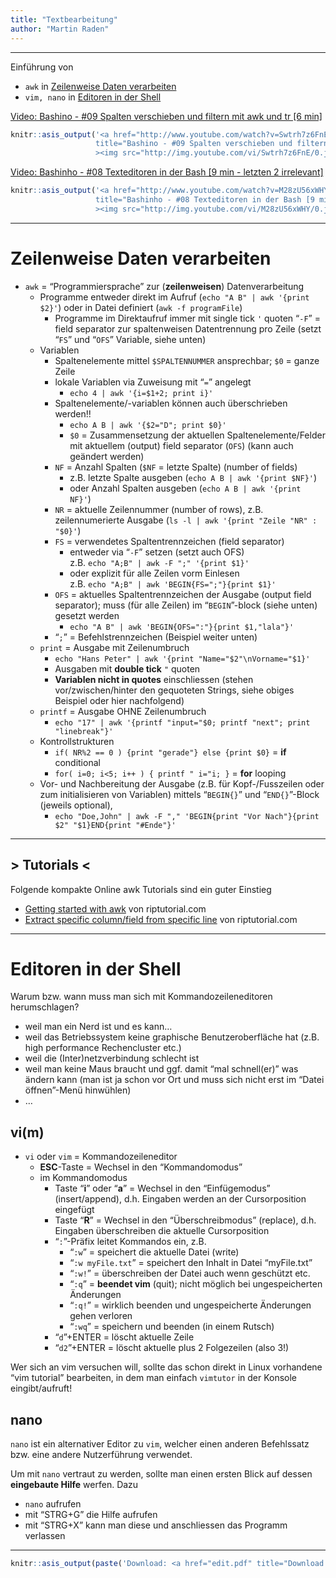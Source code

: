 ```yaml
---
title: "Textbearbeitung"
author: "Martin Raden"
---
```


-------------------------------------------

Einführung von 

- `awk` in [Zeilenweise Daten verarbeiten]
- `vim, nano` in [Editoren in der Shell]


[Video: Bashino - #09 Spalten verschieben und filtern mit awk und tr [6 min]](http://www.youtube.com/watch?v=Swtrh7z6FnE?t=7)

```r
knitr::asis_output('<a href="http://www.youtube.com/watch?v=Swtrh7z6FnE?t=7"
                   title="Bashino - #09 Spalten verschieben und filtern mit awk und tr [6 min]"
                   ><img src="http://img.youtube.com/vi/Swtrh7z6FnE/0.jpg"></a>')
```




[Video: Bashinho - #08 Texteditoren in der Bash [9 min - letzten 2 irrelevant]](http://www.youtube.com/watch?v=M28zU56xWHY?t=7)

```r
knitr::asis_output('<a href="http://www.youtube.com/watch?v=M28zU56xWHY?t=7"
                   title="Bashinho - #08 Texteditoren in der Bash [9 min - letzten 2 irrelevant]"
                   ><img src="http://img.youtube.com/vi/M28zU56xWHY/0.jpg"></a>')
```



-------------------------------------------

# Zeilenweise Daten verarbeiten

- `awk` = "Programmiersprache" zur (**zeilenweisen**) Datenverarbeitung
  - Programme entweder direkt im Aufruf (`echo "A B" | awk '{print $2}'`) oder in Datei definiert (`awk -f programFile`)
    - Programme im Direktaufruf immer mit single tick `'` quoten
        "`-F`" = field separator zur spaltenweisen Datentrennung pro Zeile (setzt "`FS`" und "`OFS`" Variable, siehe unten)
  - Variablen
    - Spaltenelemente mittel `$SPALTENNUMMER` ansprechbar; `$0` = ganze Zeile
    - lokale Variablen via Zuweisung mit "`=`" angelegt 
      - `echo 4 | awk '{i=$1+2; print i}'`
    - Spaltenelemente/-variablen können auch überschrieben werden!!
      - `echo A B | awk '{$2="D"; print $0}'`
      - `$0` = Zusammensetzung der aktuellen Spaltenelemente/Felder mit aktuellem (output) field separator (`OFS`) (kann auch geändert werden)
    - `NF` = Anzahl Spalten (`$NF` = letzte Spalte) (number of fields)
      - z.B. letzte Spalte ausgeben (`echo A B | awk '{print $NF}'`) 
      - oder Anzahl Spalten ausgeben (`echo A B | awk '{print NF}'`)
    - `NR` = aktuelle Zeilennummer (number of rows), z.B. zeilennumerierte Ausgabe (`ls -l | awk '{print "Zeile "NR" : "$0}'`)
    - `FS` = verwendetes Spaltentrennzeichen (field separator)
      - entweder via "`-F`" setzen (setzt auch OFS)   
        z.B. `echo "A;B" | awk -F ";" '{print $1}'`
      - oder explizit für alle Zeilen vorm Einlesen   
        z.B. `echo "A;B" | awk 'BEGIN{FS=";"}{print $1}'`
    - `OFS` = aktuelles Spaltentrennzeichen der Ausgabe (output field separator); muss (für alle Zeilen) im "`BEGIN`"-block (siehe unten) gesetzt werden 
      - `echo "A B" | awk 'BEGIN{OFS=":"}{print $1,"lala"}'`
    - "`;`" = Befehlstrennzeichen (Beispiel weiter unten)
  - `print` = Ausgabe mit Zeilenumbruch 
    - `echo "Hans Peter" | awk '{print "Name="$2"\nVorname="$1}'`
    - Ausgaben mit **double tick** `"` quoten
    - **Variablen nicht in quotes** einschliessen (stehen vor/zwischen/hinter den gequoteten Strings, siehe obiges Beispiel oder hier nachfolgend)
  - `printf` = Ausgabe OHNE Zeilenumbruch 
    - `echo "17" | awk '{printf "input="$0; printf "next"; print "linebreak"}'`
  - Kontrollstrukturen
    - `if( NR%2 == 0 ) {print "gerade"} else {print $0}` = **if** conditional
    - `for( i=0; i<5; i++ ) { printf " i="i; }` = **for** looping
  - Vor- und Nachbereitung der Ausgabe (z.B. für Kopf-/Fusszeilen oder zum initialisieren von Variablen) mittels "`BEGIN{}`" und "`END{}`"-Block (jeweils optional), 
    - `echo "Doe,John" | awk -F "," 'BEGIN{print "Vor Nach"}{print $2" "$1}END{print "#Ende"}'`
  
  
-------------------------------------------

## > Tutorials <

Folgende kompakte Online awk Tutorials sind ein guter Einstieg

-    [Getting started with awk](https://riptutorial.com/awk/topic/937/getting-started-with-awk) von riptutorial.com
-    [Extract specific column/field from specific line](https://riptutorial.com/awk/example/28060/extract-specific-column-field-from-specific-line) von riptutorial.com


-------------------------------------------

# Editoren in der Shell

Warum bzw. wann muss man sich mit Kommandozeileneditoren herumschlagen?

- weil man ein Nerd ist und es kann...
- weil das Betriebssystem keine graphische Benutzeroberfläche hat (z.B. high performance Rechencluster etc.)
- weil die (Inter)netzverbindung schlecht ist
- weil man keine Maus braucht und ggf. damit "mal schnell(er)" was ändern kann (man ist ja schon vor Ort und muss sich nicht erst im "Datei öffnen"-Menü hinwühlen)
- ...

## vi(m)

- `vi` oder `vim` = Kommandozeileneditor
  - **ESC**-Taste = Wechsel in den "Kommandomodus"
  - im Kommandomodus
    - Taste "**i**" oder "**a**" = Wechsel in den "Einfügemodus" (insert/append), d.h. Eingaben werden an der Cursorposition eingefügt
    - Taste "**R**" = Wechsel in den "Überschreibmodus" (replace), d.h. Eingaben überschreiben die aktuelle Cursorposition
    - "`:`"-Präfix leitet Kommandos ein, z.B.
      - "`:w`" = speichert die aktuelle Datei (write)
      - "`:w myFile.txt`" = speichert den Inhalt in Datei "myFile.txt"
      - "`:w!`" = überschreiben der Datei auch wenn geschützt etc.
      - "`:q`" = **beendet vim** (quit); nicht möglich bei ungespeicherten Änderungen
      - "`:q!`" = wirklich beenden und ungespeicherte Änderungen gehen verloren
      - "`:wq`" = speichern und beenden (in einem Rutsch)
    - "`d`"+ENTER = löscht aktuelle Zeile
    - "`d2`"+ENTER = löscht aktuelle plus 2 Folgezeilen (also 3!)

Wer sich an vim versuchen will, sollte das schon direkt in Linux vorhandene "vim tutorial" bearbeiten, in dem man einfach `vimtutor` in der Konsole eingibt/aufruft!


## nano

`nano` ist ein alternativer Editor zu `vim`, welcher einen anderen Befehlssatz bzw. eine andere Nutzerführung verwendet.

Um mit `nano` vertraut zu werden, sollte man einen ersten Blick auf dessen **eingebaute Hilfe** werfen. Dazu

-    `nano` aufrufen
-    mit "STRG+G" die Hilfe aufrufen
-    mit "STRG+X" kann man diese und anschliessen das Programm verlassen
    


-------------------------------------------



```r
knitr::asis_output(paste('Download: <a href="edit.pdf" title="Download PDF Version">PDF Version</a> dieses Tutorials. Erstellt am ',format(Sys.time(), "%d.%m.%Y"),".",sep=""))
```

